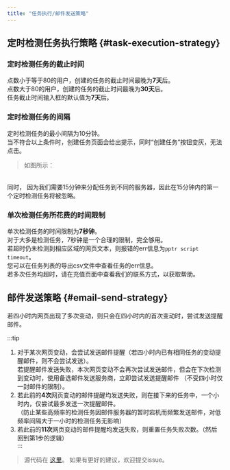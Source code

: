 ---
title: "任务执行/邮件发送策略"
---


## 定时检测任务执行策略 {#task-execution-strategy}  

### 定时检测任务的截止时间
点数小于等于80的用户，创建的任务的截止时间最晚为<b>7天</b>后。  
点数大于80的用户，创建的任务的截止时间最晚为<b>30天</b>后。  
任务截止时间输入框的默认值为<b>7天</b>后。  

### 定时检测任务的间隔  
定时检测任务的最小间隔为10分钟。  
当不符合以上条件时，创建任务页面会给出提示，同时“创建任务”按钮变灰，无法点击。  

> 如图所示：  <ImageChanger src="/img/faq/task_and_email_strategy/1-zh.png" />  
  
  <br />
同时， 因为我们需要15分钟来分配任务到不同的服务器，因此在15分钟内的第一个定时检测任务将被忽略。  

### 单次检测任务所花费的时间限制  
单次检测任务的时间限制为<b>7秒钟</b>。  
对于大多是检测任务，7秒钟是一个合理的限制，完全够用。  
若超时仍未检测到相应区域的网页文本，则报错的err信息为`pptr script timeout`。  
您可以在任务列表的导出csv文件中查看任务的err信息。  
若多次任务均超时，请在充值页面中查看我们的联系方式，以获取帮助。


## 邮件发送策略 {#email-send-strategy}  
若四小时内网页出现了多次变动，则只会在四小时内的首次变动时，尝试发送提醒邮件。

:::tip
1. 对于某次网页变动，会尝试发送邮件提醒（若四小时内已有相同任务的变动提醒邮件，则不会尝试发送）。  
若提醒邮件发送失败，本次网页变动不会再次尝试发送邮件，但会在下次检测到变动时，使用备选邮件发送服务商，立即尝试发送提醒邮件
（不受四小时仅一封邮件的限制）。  
2. 若此前的**4次**网页变动的邮件提醒均发送失败，则在接下来的任务中，一个小时内，仅尝试最多发送一次提醒邮件。  
（防止某些高频率的检测任务因邮件服务器的暂时宕机而频繁发送邮件，对低频率间隔大于一小时的检测任务无影响）  
3. 若此前的**11次**网页变动的邮件提醒均发送失败，则重置任务失败次数。（然后回到第1步的逻辑）  
:::  

> 源代码在 [这里](https://github.com/lgh06/web-page-monitor/blob/0.0.5/packages/worker-scheduler/alertProviders/nodemailer.mjs#L164)。
如果有更好的建议，欢迎提交issue。